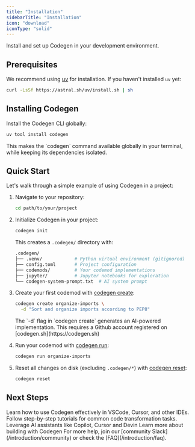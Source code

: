 ```yaml
---
title: "Installation"
sidebarTitle: "Installation"
icon: "download"
iconType: "solid"
---
```


Install and set up Codegen in your development environment.

## Prerequisites

We recommend using [uv](https://github.com/astral-sh/uv) for installation. If you haven't installed `uv` yet:
```bash
curl -LsSf https://astral.sh/uv/install.sh | sh
```

## Installing Codegen

Install the Codegen CLI globally:

```bash
uv tool install codegen
```


<Note>
This makes the `codegen` command available globally in your terminal, while keeping its dependencies isolated.
</Note>

## Quick Start

Let's walk through a simple example of using Codegen in a project:

1. Navigate to your repository:
   ```bash
   cd path/to/your/project
   ```

2. Initialize Codegen in your project:
   ```bash
   codegen init
   ```
   
   This creates a `.codegen/` directory with:
   ```bash
   .codegen/
   ├── .venv/            # Python virtual environment (gitignored)
   ├── config.toml       # Project configuration
   ├── codemods/         # Your codemod implementations
   ├── jupyter/          # Jupyter notebooks for exploration
   └── codegen-system-prompt.txt  # AI system prompt
   ```

3. Create your first codemod with [codegen create](/cli/create):
   ```bash
   codegen create organize-imports \
     -d "Sort and organize imports according to PEP8"
   ```
    <Note>
        The `-d` flag in `codegen create` generates an AI-powered implementation. This requires a Github account registered on [codegen.sh](https://codegen.sh)
    </Note>



4. Run your codemod with [codegen run](/cli/run):
   ```bash
   codegen run organize-imports
   ```

4. Reset all changes on disk (excluding `.codegen/*`) with [codegen reset](/cli/reset):
   ```bash
   codegen reset
   ```

## Next Steps

<CardGroup cols={2}>
  <Card
    title="IDE Integration"
    icon="window"
    href="/introduction/ide-usage"
  >
    Learn how to use Codegen effectively in VSCode, Cursor, and other IDEs.
  </Card>
  <Card
    title="Tutorials"
    icon="graduation-cap"
    href="/tutorials/at-a-glance"
  >
    Follow step-by-step tutorials for common code transformation tasks.
  </Card>
  <Card
    title="Work with AI"
    icon="microchip"
    href="/building-with-codegen/at-a-glance"
  >
    Leverage AI assistants like Copilot, Cursor and Devin
    </Card>
  <Card
    title="Guides"
    icon="hammer"
    href="/building-with-codegen/at-a-glance"
  >
    Learn more about building with Codegen
    </Card>

</CardGroup>

<Note>
For more help, join our [community Slack](/introduction/community) or check the [FAQ](/introduction/faq).
</Note> 